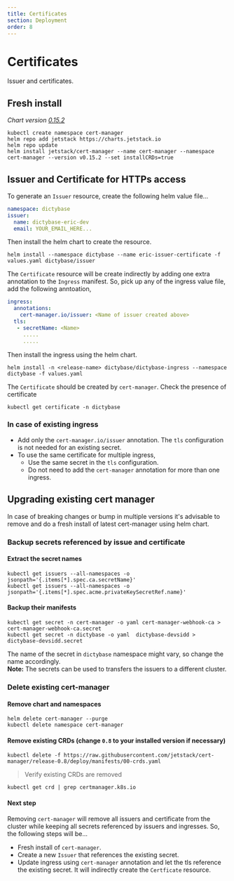 ```yaml
---
title: Certificates
section: Deployment
order: 8
---
```


# Certificates

Issuer and certificates.

## Fresh install

_Chart version [0.15.2](https://hub.helm.sh/charts/jetstack/cert-manager/v0.15.2)_

```shell
kubectl create namespace cert-manager
helm repo add jetstack https://charts.jetstack.io
helm repo update
helm install jetstack/cert-manager --name cert-manager --namespace cert-manager --version v0.15.2 --set installCRDs=true
```

## Issuer and Certificate for HTTPs access

To generate an `Issuer` resource, create the following helm value file...

```yaml
namespace: dictybase
issuer:
  name: dictybase-eric-dev
  email: YOUR_EMAIL_HERE...
```

Then install the helm chart to create the resource.

```shell
helm install --namespace dictybase --name eric-issuer-certificate -f values.yaml dictybase/issuer
```

The `Certificate` resource will be create indirectly by adding one extra annotation
to the `Ingress` manifest. So, pick up any of the ingress value file, add the following anntoation,

```yaml
ingress:
  annotations:
    cert-manager.io/issuer: <Name of issuer created above>
  tls:
   - secretName: <Name>
     .....
     .....
```

Then install the ingress using the helm chart.

```shell
helm install -n <release-name> dictybase/dictybase-ingress --namespace dictybase -f values.yaml
```

The `Certificate` should be created by `cert-manager`. Check the presence of certificate

```shell
kubectl get certificate -n dictybase
```

### In case of existing ingress

- Add only the `cert-manager.io/issuer` annotation. The `tls` configuration is not needed for an existing secret.
- To use the same certificate for multiple ingress,
  - Use the same secret in the `tls` configuration.
  - Do not need to add the `cert-manager` annotation for more than one ingress.

## Upgrading existing cert manager

In case of breaking changes or bump in multiple versions it's advisable to remove and do a fresh
install of latest cert-manager using helm chart.

### Backup secrets referenced by issue and certificate

#### Extract the secret names

```shell
kubectl get issuers --all-namespaces -o jsonpath='{.items[*].spec.ca.secretName}'
kubectl get issuers --all-namespaces -o jsonpath='{.items[*].spec.acme.privateKeySecretRef.name}'
```

#### Backup their manifests

```shell
kubectl get secret -n cert-manager -o yaml cert-manager-webhook-ca > cert-manager-webhook-ca.secret
kubectl get secret -n dictybase -o yaml  dictybase-devsidd > dictybase-devsidd.secret
```

The name of the secret in `dictybase` namespace might vary, so change the name accordingly.  
**Note:** The secrets can be used to transfers the issuers to a different cluster.

### Delete existing cert-manager

#### Remove chart and namespaces

```shell
helm delete cert-manager --purge
kubectl delete namespace cert-manager
```

#### Remove existing CRDs (change `0.8` to your installed version if necessary)

```shell
kubectl delete -f https://raw.githubusercontent.com/jetstack/cert-manager/release-0.8/deploy/manifests/00-crds.yaml
```

> Verify existing CRDs are removed

```shell
kubectl get crd | grep certmanager.k8s.io
```

#### Next step

Removing `cert-manager` will remove all issuers and certificate from the
cluster while keeping all secrets referenced by issuers and ingresses. So,
the following steps will be...

- Fresh install of `cert-manager`.
- Create a new `Issuer` that references the existing secret.
- Update ingress using `cert-manager` annotation and let the tls reference
  the existing secret. It will indirectly create the `Certficate` resource.
